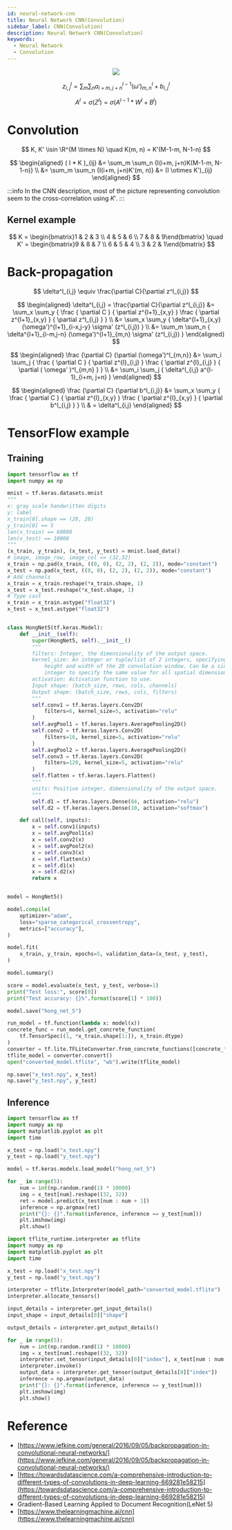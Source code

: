 ```yaml
---
id: neural-network-cnn
title: Neural Network CNN(Convolution)
sidebar_label: CNN(Convolution)
description: Neural Network CNN(Convolution)
keywords:
  - Neural Network
  - Convolution
---
```



<link rel="stylesheet" href={useBaseUrl("katex/katex.min.css")} />

<center>
  <img
    src={useBaseUrl(
      "img/etc/project/neural-network/neural-network-cnn-example.png"
    )}
  />
</center>

$$
z^l_{i,j} = \sum_m \sum_n{a^{l-1}_{i+m,j+n} (\omega')^l_{m,n} + b^l_{i,j}}
$$

$$
A^l = \sigma (Z^l) = \sigma ( A^{l-1} * W^l + B^l )
$$

# Convolution

$$
K, K' \isin \R^{M \times N} \quad K(m, n) = K'(M-1-m, N-1-n)
$$

$$
\begin{aligned}
( I * K )_{ij}
&= \sum_m \sum_n {I(i+m, j+n)K(M-1-m, N-1-n)} \\
&= \sum_m \sum_n {I(i+m, j+n)K'(m, n)} &= (I \otimes K')_{ij}
\end{aligned}
$$

:::info
In the CNN description, most of the picture representing convolution seem to the cross-correlation using $K'$.
:::

## Kernel example

$$
K = \begin{bmatrix}1 & 2 & 3 \\ 4 & 5 & 6 \\ 7 & 8 & 9\end{bmatrix} \quad
K' = \begin{bmatrix}9 & 8 & 7 \\ 6 & 5 & 4 \\ 3 & 2 & 1\end{bmatrix}
$$

# Back-propagation

$$
\delta^l_{i,j} \equiv \frac{\partial C}{\partial z^l_{i,j}}
$$

$$
\begin{aligned}
\delta^l_{i,j} = \frac{\partial C}{\partial z^l_{i,j}}
&= \sum_x \sum_y {
  \frac { \partial C } { \partial z^{l+1}_{x,y} }
  \frac { \partial z^{l+1}_{x,y} } { \partial z^l_{i,j} }
  } \\
&= \sum_x \sum_y {
  \delta^{l+1}_{x,y} (\omega')^{l+1}_{i-x,j-y} \sigma' (z^l_{i,j})
  } \\
&= \sum_m \sum_n {
  \delta^{l+1}_{i-m,j-n} (\omega')^{l+1}_{m,n} \sigma' (z^l_{i,j})
  }
\end{aligned}
$$

$$
\begin{aligned}
\frac {\partial C} {\partial (\omega')^l_{m,n}}
&= \sum_i \sum_j {
  \frac { \partial C } { \partial z^{l}_{i,j} }
  \frac { \partial z^{l}_{i,j} } { \partial ( \omega' )^l_{m,n} }
  } \\
&= \sum_i \sum_j {
  \delta^l_{i,j} a^{l-1}_{i+m, j+n}
  }
\end{aligned}
$$

$$
\begin{aligned}
\frac {\partial C} {\partial b^l_{i,j}}
&= \sum_x \sum_y {
  \frac { \partial C } { \partial z^{l}_{x,y} }
  \frac { \partial z^{l}_{x,y} } { \partial b^l_{i,j} }
  } \\
& = \delta^l_{i,j}
\end{aligned}
$$

# TensorFlow example

## Training

```python title="hong_net_5.py"
import tensorflow as tf
import numpy as np

mnist = tf.keras.datasets.mnist
"""
x: gray scale handwritten digits
y: label
x_train[0].shape == (28, 28)
y_train[0] == 5
len(x_train) == 60000
len(x_test) == 10000
"""
(x_train, y_train), (x_test, y_test) = mnist.load_data()
# image, image_row, image_col => (32,32)
x_train = np.pad(x_train, ((0, 0), (2, 2), (2, 2)), mode="constant")
x_test = np.pad(x_test, ((0, 0), (2, 2), (2, 2)), mode="constant")
# Add channels
x_train = x_train.reshape(*x_train.shape, 1)
x_test = x_test.reshape(*x_test.shape, 1)
# Type cast
x_train = x_train.astype("float32")
x_test = x_test.astype("float32")


class HongNet5(tf.keras.Model):
    def __init__(self):
        super(HongNet5, self).__init__()
        """
        filters: Integer, the dimensionality of the output space.
        kernel_size: An integer or tuple/list of 2 integers, specifying the
            height and width of the 2D convolution window. Can be a single
            integer to specify the same value for all spatial dimensions.
        activation: Activation function to use.
        Input shape: (batch_size, rows, cols, channels)
        Output shape: (batch_size, rows, cols, filters)
        """
        self.conv1 = tf.keras.layers.Conv2D(
            filters=6, kernel_size=5, activation="relu"
        )
        self.avgPool1 = tf.keras.layers.AveragePooling2D()
        self.conv2 = tf.keras.layers.Conv2D(
            filters=16, kernel_size=5, activation="relu"
        )
        self.avgPool2 = tf.keras.layers.AveragePooling2D()
        self.conv3 = tf.keras.layers.Conv2D(
            filters=120, kernel_size=5, activation="relu"
        )
        self.flatten = tf.keras.layers.Flatten()
        """
        units: Positive integer, dimensionality of the output space.
        """
        self.d1 = tf.keras.layers.Dense(84, activation="relu")
        self.d2 = tf.keras.layers.Dense(10, activation="softmax")

    def call(self, inputs):
        x = self.conv1(inputs)
        x = self.avgPool1(x)
        x = self.conv2(x)
        x = self.avgPool2(x)
        x = self.conv3(x)
        x = self.flatten(x)
        x = self.d1(x)
        x = self.d2(x)
        return x


model = HongNet5()

model.compile(
    optimizer="adam",
    loss="sparse_categorical_crossentropy",
    metrics=["accuracy"],
)

model.fit(
    x_train, y_train, epochs=5, validation_data=(x_test, y_test),
)

model.summary()

score = model.evaluate(x_test, y_test, verbose=1)
print("Test loss:", score[0])
print("Test accuracy: {}%".format(score[1] * 100))

model.save("hong_net_5")

run_model = tf.function(lambda x: model(x))
concrete_func = run_model.get_concrete_function(
    tf.TensorSpec((1, *x_train.shape[1:]), x_train.dtype)
)
converter = tf.lite.TFLiteConverter.from_concrete_functions([concrete_func])
tflite_model = converter.convert()
open("converted_model.tflite", "wb").write(tflite_model)

np.save("x_test.npy", x_test)
np.save("y_test.npy", y_test)
```

## Inference

```python title="inference.py"
import tensorflow as tf
import numpy as np
import matplotlib.pyplot as plt
import time

x_test = np.load("x_test.npy")
y_test = np.load("y_test.npy")

model = tf.keras.models.load_model("hong_net_5")

for _ in range(5):
    num = int(np.random.rand(1) * 10000)
    img = x_test[num].reshape((32, 32))
    ret = model.predict(x_test[num : num + 1])
    inference = np.argmax(ret)
    print("{}: {}".format(inference, inference == y_test[num]))
    plt.imshow(img)
    plt.show()
```

```python title="inference_tflite.py"
import tflite_runtime.interpreter as tflite
import numpy as np
import matplotlib.pyplot as plt
import time

x_test = np.load("x_test.npy")
y_test = np.load("y_test.npy")

interpreter = tflite.Interpreter(model_path="converted_model.tflite")
interpreter.allocate_tensors()

input_details = interpreter.get_input_details()
input_shape = input_details[0]["shape"]

output_details = interpreter.get_output_details()

for _ in range(5):
    num = int(np.random.rand(1) * 10000)
    img = x_test[num].reshape((32, 32))
    interpreter.set_tensor(input_details[0]["index"], x_test[num : num + 1])
    interpreter.invoke()
    output_data = interpreter.get_tensor(output_details[0]["index"])
    inference = np.argmax(output_data)
    print("{}: {}".format(inference, inference == y_test[num]))
    plt.imshow(img)
    plt.show()
```

# Reference

- [https://www.jefkine.com/general/2016/09/05/backpropagation-in-convolutional-neural-networks/](https://www.jefkine.com/general/2016/09/05/backpropagation-in-convolutional-neural-networks/)
- [https://towardsdatascience.com/a-comprehensive-introduction-to-different-types-of-convolutions-in-deep-learning-669281e58215](https://towardsdatascience.com/a-comprehensive-introduction-to-different-types-of-convolutions-in-deep-learning-669281e58215)
- Gradient-Based Learning Applied to Document Recognition(LeNet 5)
- [https://www.thelearningmachine.ai/cnn](https://www.thelearningmachine.ai/cnn)
